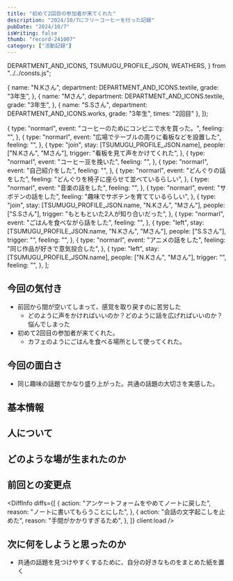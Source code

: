 ```yaml
---
title: "初めて2回目の参加者が来てくれた"
description: "2024/10/7にフリーコーヒーを行った記録"
pubDate: "2024/10/7"
isWriting: false
thumb: "record-241007"
category: ["活動記録"]
---
```


  DEPARTMENT_AND_ICONS,
  TSUMUGU_PROFILE_JSON,
  WEATHERS,
} from "../../consts.js";

  {
    name: "N.Kさん",
    department: DEPARTMENT_AND_ICONS.textile,
    grade: "3年生",
  },
  {
    name: "Mさん",
    department: DEPARTMENT_AND_ICONS.textile,
    grade: "3年生",
  },
  {
    name: "S.Sさん",
    department: DEPARTMENT_AND_ICONS.works,
    grade: "3年生",
    times: "2回目"
  },
]);

  {
    type: "normarl",
    event: "コーヒーのためにコンビニで水を買った。",
    feeling: "",
  },
  {
    type: "normarl",
    event: "広場でテーブルの周りに看板などを設置した",
    feeling: "",
  },
  {
    type: "join",
    stay: [TSUMUGU_PROFILE_JSON.name],
    people: ["N.Kさん", "Mさん"],
    trigger: "看板を見て声をかけてくれた",
  },
  {
    type: "normarl",
    event: "コーヒー豆を挽いた",
    feeling: "",
  },
  {
    type: "normarl",
    event: "自己紹介をした",
    feeling: "",
  },
  {
    type: "normarl",
    event: "どんぐりの話をした",
    feeling: "どんぐりを椅子に座らせて並べているらしい",
  },
  {
    type: "normarl",
    event: "音楽の話をした",
    feeling: "",
  },
  {
    type: "normarl",
    event: "サボテンの話をした",
    feeling: "趣味でサボテンを育てているらしい",
  },
  {
    type: "join",
    stay: [TSUMUGU_PROFILE_JSON.name, "N.Kさん", "Mさん"],
    people: ["S.Sさん"],
    trigger: "もともといた2人が知り合いだった",
  },
  {
    type: "normarl",
    event: "ごはんを食べながら話をした",
    feeling: "",
  },
  {
    type: "left",
    stay: [TSUMUGU_PROFILE_JSON.name, "N.Kさん", "Mさん"],
    people: ["S.Sさん"],
    trigger: "",
    feeling: "",
  },
  {
    type: "normarl",
    event: "アニメの話をした",
    feeling: "同じ作品が好きで意気投合した",
  },
  {
    type: "left",
    stay: [TSUMUGU_PROFILE_JSON.name],
    people: ["N.Kさん", "Mさん"],
    trigger: "",
    feeling: "",
  },
];

## 今回の気付き

- 前回から間が空いてしまって、感覚を取り戻すのに苦労した
  - どのように声をかければいいのか？どのように話を広げればいいのか？悩んでしまった
- 初めて2回目の参加者が来てくれた。
  - カフェのようにごはんを食べる場所として使ってくれた。

## 今回の面白さ

- 同じ趣味の話題でかなり盛り上がった。共通の話題の大切さを実感した。

## 基本情報

<PostBasicInfo
  date="2024-10-07"
  otherEventDates={eventDates}
  weather="晴れ"
  temp="24"
  place="東学広場"
/>

## 人について

<TsumuguInfo
  condition="緊張"
  comment="1ヶ月近く間が空いてしまって感覚を忘れてしまった"
  photo=""
  client:load
/>

<VisitorsInfo visitors={peopleWithColor} />

## どのような場が生まれたのか

<EventsInfo overview="" people={peopleWithColor} events={events} />

## 前回との変更点

<DiffInfo
  diffs={[
    {
      action: "アンケートフォームをやめてノートに戻した",
      reason: "ノートに書いてもらうことにした",
    },
    {
      action: "会話の文字起こしを止めた",
      reason: "手間がかかりすぎるため",
    },
  ]}
  client:load
/>

## 次に何をしようと思ったのか

- 共通の話題を見つけやすくするために、自分の好きなものをまとめた紙を置く

